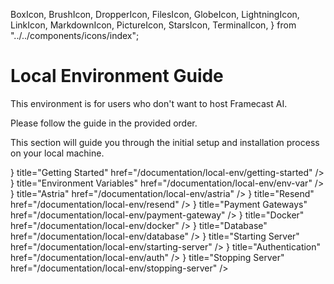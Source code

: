   BoxIcon,
  BrushIcon,
  DropperIcon,
  FilesIcon,
  GlobeIcon,
  LightningIcon,
  LinkIcon,
  MarkdownIcon,
  PictureIcon,
  StarsIcon,
  TerminalIcon,
} from  "../../components/icons/index";

# Local Environment Guide

<Callout type="warning">
  This environment is for users who don't want to host Framecast AI.
</Callout>

<Callout type="default">Please follow the guide in the provided order.</Callout>

This section will guide you through the initial setup and installation process on your local machine.

<Cards>
  <Card
    icon={<FilesIcon />}
    title="Getting Started"
    href="/documentation/local-env/getting-started"
  />
  <Card
    icon={<MarkdownIcon />}
    title="Environment Variables"
    href="/documentation/local-env/env-var"
  />
  <Card
    icon={<StarsIcon />}
    title="Astria"
    href="/documentation/local-env/astria"
  />
  <Card
    icon={<LinkIcon />}
    title="Resend"
    href="/documentation/local-env/resend"
  />
  <Card
    icon={<TerminalIcon />}
    title="Payment Gateways"
    href="/documentation/local-env/payment-gateway"
  />
  <Card
    icon={<LightningIcon />}
    title="Docker"
    href="/documentation/local-env/docker"
  />
  <Card
    icon={<GlobeIcon />}
    title="Database"
    href="/documentation/local-env/database"
  />
  <Card
    icon={<BrushIcon />}
    title="Starting Server"
    href="/documentation/local-env/starting-server"
  />
  <Card
    icon={<DropperIcon />}
    title="Authentication"
    href="/documentation/local-env/auth"
  />
  <Card
    icon={<BoxIcon />}
    title="Stopping Server"
    href="/documentation/local-env/stopping-server"
  />
</Cards>
